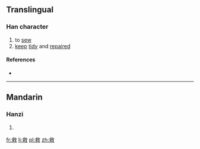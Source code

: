 ==Translingual==

===Han character===
{{Han char|rn=66|rad=攴|as=11|sn=15|four=2894<sub>0</sub>|canj=X卜木人大 (XYDOK), 卜木人大 (YDOK)|ids=⿰⿱⿱[[卜|⺊]][[冖]][[釆]][[攵]]}}

# to [[sew]]
# [[keep]] [[tidy]] and [[repair]]ed

====References====
* {{Han ref|kx=0475.050|dkj=13366|dj=0829.090|hdz=21473.110|uh=6579|ud=25977|bh=E5BF|bd=58815}}

----

==Mandarin==

===Hanzi===
{{cmn-hanzi|pin=[[dù]] ([[du4]]), [[liáo]] ([[liao2]])|wg=tu<sup>4</sup>, liao<sup>2</sup>}}

# {{defn|lang=cmn|sort=攴11}}

[[fr:敹]]
[[li:敹]]
[[pl:敹]]
[[zh:敹]]